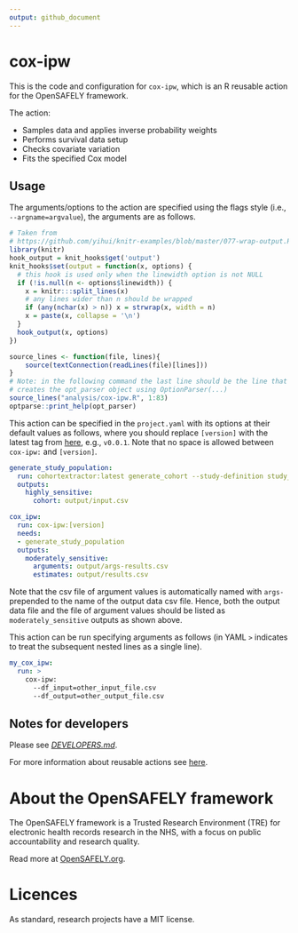 ```yaml
---
output: github_document
---
```


<!-- README.md is generated from README.Rmd. 
Please edit that file and rerun in R `rmarkdown::render('README.Rmd')` -->

# cox-ipw

This is the code and configuration for `cox-ipw`, which is an R reusable action for the OpenSAFELY framework.

The action:

- Samples data and applies inverse probability weights
- Performs survival data setup
- Checks covariate variation
- Fits the specified Cox model

## Usage

The arguments/options to the action are specified using the flags style (i.e., `--argname=argvalue`), 
the arguments are as follows.

```r
# Taken from
# https://github.com/yihui/knitr-examples/blob/master/077-wrap-output.Rmd
library(knitr)
hook_output = knit_hooks$get('output')
knit_hooks$set(output = function(x, options) {
  # this hook is used only when the linewidth option is not NULL
  if (!is.null(n <- options$linewidth)) {
    x = knitr:::split_lines(x)
    # any lines wider than n should be wrapped
    if (any(nchar(x) > n)) x = strwrap(x, width = n)
    x = paste(x, collapse = '\n')
  }
  hook_output(x, options)
})
```
```r
source_lines <- function(file, lines){
    source(textConnection(readLines(file)[lines]))
}
# Note: in the following command the last line should be the line that
# creates the opt_parser object using OptionParser(...)
source_lines("analysis/cox-ipw.R", 1:83)
optparse::print_help(opt_parser)
```

This action can be specified in the `project.yaml` with its options at their default values as follows, 
where you should replace `[version]` with the latest tag from 
[here](https://github.com/opensafely-actions/cox-ipw/tags), e.g., `v0.0.1`. 
Note that no space is allowed between `cox-ipw:` and `[version]`.

```yaml
generate_study_population:
  run: cohortextractor:latest generate_cohort --study-definition study_definition
  outputs:
    highly_sensitive:
      cohort: output/input.csv

cox_ipw:
  run: cox-ipw:[version]
  needs:
  - generate_study_population
  outputs:
    moderately_sensitive:
      arguments: output/args-results.csv
      estimates: output/results.csv
```

Note that the csv file of argument values is automatically named with `args-` prepended to the name of the output data csv file. 
Hence, both the output data file and the file of argument values should be listed as `moderately_sensitive` outputs as shown above.

This action can be run specifying arguments as follows 
(in YAML `>` indicates to treat the subsequent nested lines as a single line).

```yaml
my_cox_ipw:
  run: >
    cox-ipw: 
      --df_input=other_input_file.csv
      --df_output=other_output_file.csv
```

## Notes for developers

Please see [_DEVELOPERS.md_](DEVELOPERS.md).

For more information about reusable actions see [here](https://docs.opensafely.org/actions-reusable/).

# About the OpenSAFELY framework

The OpenSAFELY framework is a Trusted Research Environment (TRE) for electronic
health records research in the NHS, with a focus on public accountability and
research quality.

Read more at [OpenSAFELY.org](https://opensafely.org).

# Licences
As standard, research projects have a MIT license. 
